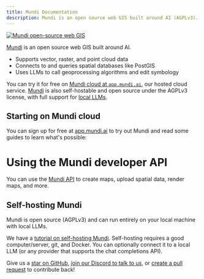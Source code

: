 ```yaml
---
title: Mundi Documentation
description: Mundi is an open source web GIS built around AI (AGPLv3).
---
```


[![Mundi open-source web GIS](../../assets/header.jpg)](https://app.mundi.ai)

[Mundi](https://mundi.ai) is an open source web GIS built around AI.

- Supports vector, raster, and point cloud data
- Connects to and queries spatial databases like PostGIS
- Uses LLMs to call geoprocessing algorithms and edit symbology

You can try it for free on [Mundi cloud at `app.mundi.ai`](https://app.mundi.ai),
our hosted cloud service. [Mundi](https://github.com/BuntingLabs/mundi.ai)
is also self-hostable and open source under the AGPLv3 license, with full support for [local LLMs](/deployments/connecting-to-local-llm-with-ollama/).


## Starting on Mundi cloud

You can sign up for free at [app.mundi.ai](https://app.mundi.ai) to try out Mundi and read some guides to learn what's possible:

<LinkCard
  title="Making your first map"
  href="/getting-started/making-your-first-map"
  description="Learn how to create your first map in Mundi with sample data and basic visualization."
/>

<LinkCard
  title="Connecting to PostGIS"
  href="/spatial-databases/connecting-to-postgis"
  description="Mundi can connect to, add layers from, and query external PostGIS databases."
/>

# Using the Mundi developer API

You can use the [Mundi API](/developer-api/) to create maps, upload spatial data, render maps, and more.


## Self-hosting Mundi

Mundi is open source (AGPLv3) and can run entirely on your local machine with local LLMs.

We have a [tutorial on self-hosting Mundi](/deployments/self-hosting-mundi). Self-hosting requires
a good computer/server, git, and Docker. You can optionally connect it to a local LLM (or any
provider that supports the chat completions API).

Give us a [star on GitHub](https://github.com/BuntingLabs/mundi.ai),
[join our Discord to talk to us](https://discord.gg/V63VbgH8dT), or
[create a pull request](https://github.com/BuntingLabs/mundi.ai/pulls) to contribute back!
